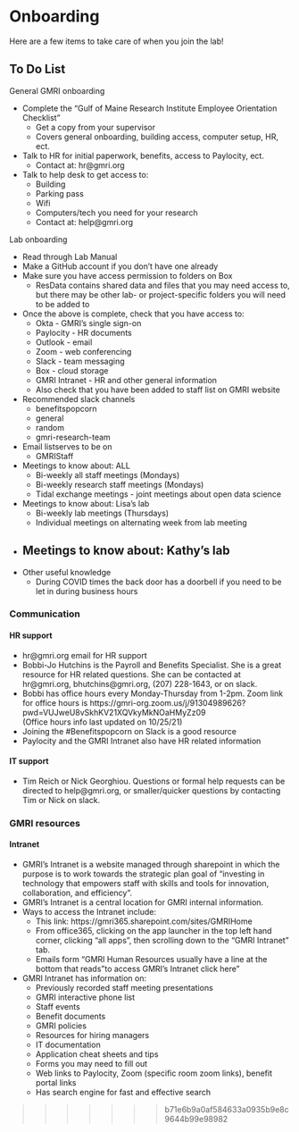 # Onboarding 

Here are a few items to take care of when you join the lab!

## To Do List

General GMRI onboarding

- Complete the "Gulf of Maine Research Institute Employee Orientation Checklist" 
  - Get a copy from your supervisor
  - Covers general onboarding, building access, computer setup, HR, ect.
- Talk to HR for initial paperwork, benefits, access to Paylocity, ect.
  - Contact at: hr@gmri.org 
- Talk to help desk to get access to:
  -  Building 
  -  Parking pass
  -  Wifi
  -  Computers/tech you need for your research
  -  Contact at: help@gmri.org
  
Lab onboarding

- Read through Lab Manual
- Make a GitHub account if you don't have one already
- Make sure you have access permission to folders on Box 
  -  ResData contains shared data and files that you may need access to, but there may be other lab- or project-specific folders you will need to be added to
- Once the above is complete, check that you have access to:
  - Okta - GMRI's single sign-on
  - Paylocity - HR documents
  - Outlook - email
  - Zoom - web conferencing
  - Slack - team messaging
  - Box - cloud storage
  - GMRI Intranet - HR and other general information
  - Also check that you have been added to staff list on GMRI website
- Recommended slack channels
  - benefitspopcorn
  - general
  - random
  - gmri-research-team
- Email listserves to be on
  - GMRIStaff
- Meetings to know about: ALL
  - Bi-weekly all staff meetings (Mondays)
  - Bi-weekly research staff meetings (Mondays)
  - Tidal exchange meetings - joint meetings about open data science
- Meetings to know about: Lisa's lab
  - Bi-weekly lab meetings (Thursdays)
  - Individual meetings on alternating week from lab meeting
- Meetings to know about: Kathy's lab
  - 
- Other useful knowledge
  - During COVID times the back door has a doorbell if you need to be let in during business hours




### Communication

#### HR support
  
- hr@gmri.org email for HR support
- Bobbi-Jo Hutchins is the Payroll and Benefits Specialist. She is a great resource for HR related questions. She can be contacted at hr@gmri.org, bhutchins@gmri.org, (207) 228-1643, or on slack.
- Bobbi has office hours every Monday-Thursday from 1-2pm. Zoom link for office hours is https://gmri-org.zoom.us/j/91304989626?pwd=VUJweU8vSkhKV21XQVkyMkNOaHMyZz09            
(Office hours info last updated on 10/25/21)
- Joining the #Benefitspopcorn on Slack is a good resource
- Paylocity and the GMRI Intranet also have HR related information

####  IT support
  
- Tim Reich or Nick Georghiou. Questions or formal help requests can be directed to help@gmri.org, or smaller/quicker questions by contacting Tim or Nick on slack.

### GMRI resources

#### Intranet

- GMRI’s Intranet is a website managed through sharepoint in which the purpose is to work towards the strategic plan goal of “investing in technology that empowers staff with skills and tools for innovation, collaboration, and efficiency”.
- GMRI’s Intranet is a central location for GMRI internal information.
- Ways to access the Intranet include:
  - This link: https://gmri365.sharepoint.com/sites/GMRIHome
  - From office365, clicking on the app launcher in the top left hand corner, clicking “all apps”, then scrolling down to the “GMRI Intranet” tab.
  - Emails form "GMRI Human Resources usually have a line at the bottom that reads "to access GMRI's Intranet click here"
- GMRI Intranet has information on:
  - Previously recorded staff meeting presentations
  - GMRI interactive phone list
  - Staff events
  - Benefit documents
  - GMRI policies
  - Resources for hiring managers
  - IT documentation
  - Application cheat sheets and tips
  - Forms you may need to fill out
  - Web links to Paylocity, Zoom (specific room zoom links), benefit portal links
  - Has search engine for fast and effective search

>>>>>>> b71e6b9a0af584633a0935b9e8c9644b99e98982
